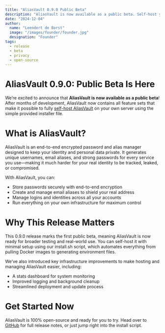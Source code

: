 ```yaml
---
title: "AliasVault 0.9.0 Public Beta"
description: "AliasVault is now available as a public beta. Self-host your own end-to-end encrypted password and alias manager in minutes."
date: "2024-12-04"
author:
  name: "Leendert de Borst"
  image: "/images/founder/founder.jpg"
  designation: "Founder"
tags:
  - release
  - beta
  - privacy
  - open-source
---
```


# AliasVault 0.9.0: Public Beta Is Here

We’re excited to announce that **AliasVault is now available as a public beta**! After months of development, AliasVault now contains all feature sets that make it possible to fully [self-host AliasVault](https://github.com/lanedirt/AliasVault/releases/tag/0.9.0) on your own server using the simple provided installer file.

# What is AliasVault?
AliasVault is an end-to-end encrypted password and alias manager designed to keep your identity and personal data private. It generates unique usernames, email aliases, and strong passwords for every service you use—making it much harder for your real identity to be tracked, leaked, or compromised.

With AliasVault, you can:
- Store passwords securely with end-to-end encryption
- Create and manage email aliases to shield your real address
- Manage logins and identities across all your accounts
- Run everything on your own infrastructure for maximum control

# Why This Release Matters
This 0.9.0 release marks the first public beta, meaning AliasVault is now ready for broader testing and real-world use. You can self-host it with minimal setup using our install.sh script, which automates everything from pulling Docker images to generating environment files.

We’ve also introduced key infrastructure improvements to make hosting and managing AliasVault easier, including:
- A stats dashboard for system monitoring
- Improved logging and background cleanup
- Streamlined deployment and update process

# Get Started Now
AliasVault is 100% open-source and ready for you to try. Head over to [GitHub](https://github.com/lanedirt/AliasVault/releases/tag/0.9.0) for full release notes, or just jump right into the install script.

<GitHubRelease version="0.9.0" />
